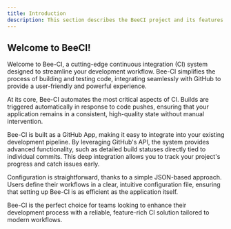 ```yaml
---
title: Introduction
description: This section describes the BeeCI project and its features.
---
```


## Welcome to BeeCI!

Welcome to Bee-CI, a cutting-edge continuous integration (CI) system designed to streamline your development workflow. Bee-CI simplifies the process of building and testing code, integrating seamlessly with GitHub to provide a user-friendly and powerful experience.

At its core, Bee-CI automates the most critical aspects of CI. Builds are triggered automatically in response to code pushes, ensuring that your application remains in a consistent, high-quality state without manual intervention.

Bee-CI is built as a GitHub App, making it easy to integrate into your existing development pipeline. By leveraging GitHub's API, the system provides advanced functionality, such as detailed build statuses directly tied to individual commits. This deep integration allows you to track your project's progress and catch issues early.

Configuration is straightforward, thanks to a simple JSON-based approach. Users define their workflows in a clear, intuitive configuration file, ensuring that setting up Bee-CI is as efficient as the application itself.

Bee-CI is the perfect choice for teams looking to enhance their development process with a reliable, feature-rich CI solution tailored to modern workflows.
